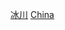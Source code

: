 {{Catnav|頁面分類|地理|地形|冰川}}
{{Catnav|頁面分類|各種主題的頁面分類|按國家分類|各國地理|中国地理}}

{{catmore}}
{{Commons category|Glaciers of China}}

[[Category:中国地形|冰川]]
[[Category:各國冰河|China]]